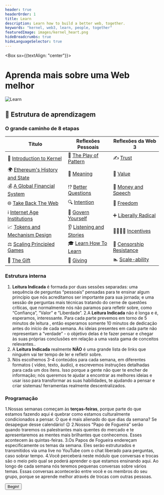 ```yaml
---
header: true
headerOrder: 1
title: Learn
description: Learn how to build a better web, together.
keywords: "kernel, web3, learn, people, together"
featuredImage: images/kernel_heart.png
hideBreadcrumbs: true
hideLanguageSelector: true
---
```


<Box sx={{textAlign: "center"}}>

# Aprenda mais sobre uma Web melhor

![Learn](/images/kernel_process.png)

</Box>

## 📖 Estrutura de aprendizagem

### O grande caminho de 8 etapas

| Título                                              | Reflexões Pessoais                                              |  Reflexões da Web 3                                                    |
| -------------------------------------------------- | ------------------------------------------------------------- | ----------------------------------------------------------------- |
| 🌠 [Introduction to Kernel](/learn/module-0)       | 🌈 [The Play of Pattern](/learn/module-0/play-of-pattern)     | ✍️ [Trust](/learn/module-0/trust)                                 |
| 🌍 [Ethereum's History and State](/learn/module-1) | 🤯 [Meaning](/learn/module-1/meaning)                         | 💯 [Value](/learn/module-1/value)                                 |
| 💰 [A Global Financial System](/learn/module-2)    | ⁉️ [Better Questions](/learn/module-2/better-questions)       | 💸 [Money and Speech](/learn/module-2/money-speech)               |
| 🌐 [Take Back The Web](/learn/module-3)            | 🔍 [Intention](/learn/module-3/intention)                     | 🦄 [Freedom](/learn/module-3/freedom)                             |
| ℹ️ [Internet Age Institutions](/learn/module-4)    | 👑 [Govern Yourself](/learn/module-4/governance)              | ➕ [Liberally Radical](/learn/module-4/liberal-radical)           |
| 📈 [Tokens and Mechanism Design](/learn/module-5)  | 👂 [Listening and Stories](/learn/module-5/listening-stories) | 👨‍👩‍👧‍👦 [Incentives](/learn/module-5/incentives)                       |
| ⚖️ [Scaling Principled Games](/learn/module-6)     | 🎓 [Learn How To Learn](/learn/module-6/learn)                | 👮 [Censorship Resistance](/learn/module-6/censorship-resistance) |
| 🎁 [The Gift](/learn/module-7)                     | 💝 [Giving](/learn/module-7/giving)                           | 🏊 [Scale-ability](/learn/module-7/scale-ability)                 |

### Estrutura interna

1. **Leitura Indicada** é formada por duas sessões separadas: uma sequência de perguntas “pessoais” pensadas para te ensinar algum princípio que nós acreditamos ser importante para sua jornada; e uma sessão de perguntas mais técnicas tratando do cerne de questões  críticas, que normalmente nós não paramos para refletir sobre, como “Confiança”, “Valor” e “Liberdade”.
2.A **Leitura Indicada** não é longa e é, esperamos, interessante. Para cada parte prevemos em torno de 5 minutos de leitura , então esperamos somente 10 minutos de dedicação antes do início de cada semana. As ideias presentes em cada parte não representam a “verdade” - o objetivo delas é te fazer pensar e chegar às suas próprias conclusões em relação a uma vasta gama de conceitos relevantes..
3.  A **Leitura Indicada** realmente **NÃO** é uma grande lista de links que ninguém vai ter tempo de ler e refletir sobre.
4. Nós escolhemos 3-4 conteúdos  para cada semana, em diferentes formatos ( vídeo, texto, áudio), e escrevemos instruções detalhadas para cada um dos itens. Isso porque a gente não quer te encher de informação; nós queremos te ajudar a encontrar as melhores ideias e usar isso para transformar as suas habilidades, te ajudando a  pensar e criar sistemas/ ferramentas realmente descentralizados. 

### Programação 

1.Nossas semanas começam às **terças-feiras**, porque parte do que estamos fazendo aqui é quebrar como estamos culturalmente condicionados a pensar. O que é mais alienado do que dias da semana? Se desapegue desse calendário! 😉
2.Nossos “Papo de Fogueira” serão quando traremos os palestrantes mais quentes do mercado e te apresentaremos as mentes mais brilhantes que conhecemos. Esses acontecem às quintas-feiras.
3.Os Papos de Fogueira endereçam especificamente os temas da semana. Eles serão estruturados e transmitidos via uma live no YouTube com o chat liberado para perguntas, caso sobrar tempo. 
4.Você perceberá neste módulo que conversas e trocas são o meio pelo qual se poderá aprender o que  estamos ensinando aqui. Ao longo de cada semana nós teremos pequenas conversas sobre vários temas. Essas conversas acontecerão entre você e os membros do seu grupo, porque se aprende melhor através de trocas com outras pessoas.


<Aligner center>
    <Button to='/learn/module-0/'>Begin!</Button>
</Aligner>
